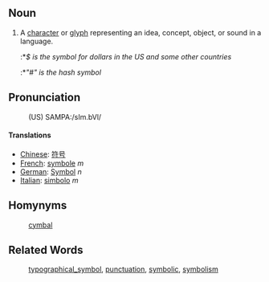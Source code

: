 ==Noun==
# A [[character]] or [[glyph]] representing an idea, concept, object, or sound in a language.
#:*<i>$ is the symbol for dollars in the US and some other countries</i>
#:*<i>"#" is the hash symbol</i>

==Pronunciation==
:(US) SAMPA:/sIm.bVl/

====Translations====
*[[Chinese]]: [[符号]]
*[[French]]: [[symbole]] ''m''
*[[German]]: [[Symbol]] ''n''
*[[Italian]]: [[simbolo]] ''m''

==Homynyms==
: [[cymbal]]

==Related Words==
:[[typographical_symbol]], [[punctuation]], [[symbolic]], [[symbolism]]